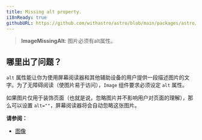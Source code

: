 ```yaml
---
title: Missing alt property.
i18nReady: true
githubURL: https://github.com/withastro/astro/blob/main/packages/astro/src/core/errors/errors-data.ts
---
```


> **ImageMissingAlt**: 图片必须有alt属性。

## 哪里出了问题？

`alt` 属性能让你为使用屏幕阅读器和其他辅助设备的用户提供一段描述图片的文字。为了无障碍阅读（使图片易于访问），`Image` 组件要求必须设定 `alt` 属性。

如果图片仅用于装饰页面（也就是说，忽略图片并不影响用户对页面的理解），那么可以设置 `alt=""`，屏幕阅读器将会自动忽略这张图片。

**请参阅：**

- [图像](/zh-cn/guides/images/)

